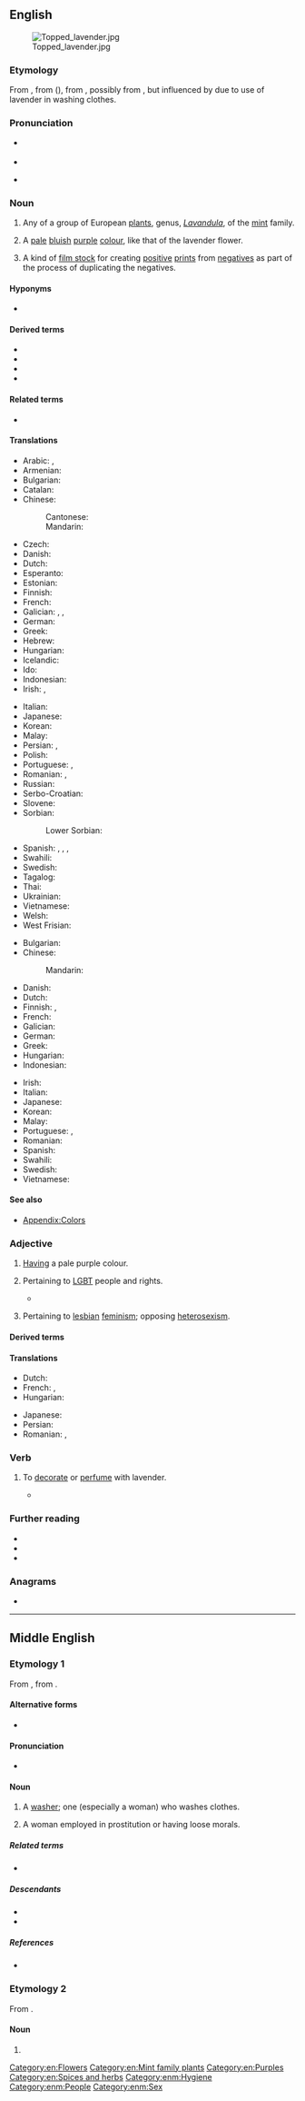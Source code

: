 ==English==
[[File:Topped lavender.jpg|thumb]]

===Etymology===
From {{inh|en|enm|lavendre}}, from {{der|en|xno|lavendre|}} ({{cog|fr|lavande}}), from {{der|en|ML.|lavendula}}, possibly from {{der|en|la|lividus||bluish}}, but influenced by {{m|la|lavō|t=wash}} due to use of lavender in washing clothes.

===Pronunciation===
* {{a|UK}} {{IPA|en|/ˈlæv.ən.də/}}
* {{audio|en|LL-Q1860 (eng)-Vealhurl-lavender.wav|Audio (RP)}}
* {{a|GA}} {{IPA|en|/ˈlæv.ən.dɚ/}}

===Noun===
{{en-noun|~}}

# Any of a group of European [[plant]]s, genus, ''[[Lavandula]]'', of the [[mint]] family.
# {{lb|en|color}} A [[pale]] [[bluish]] [[purple]] [[color|colour]], like that of the lavender flower.
#: {{color panel|957EDC}}
#: {{color panel|web lavender|E6E6FA}}
# {{lb|en|film|historical|uncountable}} A kind of [[film stock]] for creating [[positive]] [[print]]s from [[negative]]s as part of the process of duplicating the negatives.

====Hyponyms====
* {{sense|plant}} {{l|en|common lavender}}

====Derived terms====
* {{l|en|lavender water}}
* {{l|en|lay in lavender}}
* {{l|en|sea lavender}}
* {{l|en|spike lavender}}

====Related terms====
* {{l|en|launder}}

====Translations====
{{trans-top|plant}}
* Arabic: {{t+|ar|خُزَامَى|f}}, {{t|ar|ضِرْم|m}}
* Armenian: {{t+|hy|նարդոս|sc=Armn}}
* Bulgarian: {{t+|bg|лаванду́ла|f}}
* Catalan: {{t+|ca|espígol|m}}
* Chinese:
*: Cantonese: {{t|yue|薰衣草|tr=fan1 ji1 cou2|sc=Hani}}
*: Mandarin: {{t+|cmn|薰衣草|tr=xūnyīcǎo|sc=Hani}}
* Czech: {{t+|cs|levandule|f}}
* Danish: {{t|da|lavendel|c}}
* Dutch: {{t+|nl|lavendel}}
* Esperanto: {{t|eo|lavendo}}
* Estonian: {{t|et|lavendel}}
* Finnish: {{t+|fi|laventeli}}
* French: {{t+|fr|lavande|f}}
* Galician: {{t|gl|arzaia|f}}, {{t|gl|cantroxo|m}}, {{t+|gl|lavanda|f}}
* German: {{t+|de|Lavendel|m}}
* Greek: {{t+|el|λεβάντα|f}}
* Hebrew: {{t+|he|אזוביון|m|tr=azovyón}}
* Hungarian: {{t+|hu|levendula}}
* Icelandic: {{t+|is|lofnarblóm|n}}
* Ido: {{t+|io|lavendo}}
* Indonesian: {{t+|id|lavender}}
* Irish: {{t|ga|labhandar|m}}, {{t|ga|lus liath|m}}
{{trans-mid}}
* Italian: {{t+|it|lavanda|f}}
* Japanese: {{t+|ja|ラベンダー|tr=rabendā|sc=Jpan}}
* Korean: {{t+|ko|라벤더}}
* Malay: {{t|ms|lavender}}
* Persian: {{t|fa|استوخدوس|tr=ostoxodus|sc=fa-Arab}}, {{t|fa|لاواند|tr=lâvând|sc=fa-Arab}}
* Polish: {{t+|pl|lawenda|f}}
* Portuguese: {{t+|pt|lavanda|f}}, {{t+|pt|alfazema|f}}
* Romanian: {{t+|ro|levănțică|f}}, {{t+|ro|lavandă|f}}
* Russian: {{t+|ru|лава́нда|f}}
* Serbo-Croatian: {{t+|sh|lavanda|f}}
* Slovene: {{t+|sl|sivka|f}}
* Sorbian:
*: Lower Sorbian: {{t|dsb|lawendel|m}}
* Spanish: {{t+|es|lavanda}}, {{t+|es|espliego}}, {{t+|es|cantueso}}, {{t+|es|alhucema}}
* Swahili: {{t|sw|mrujuani}}
* Swedish: {{t+|sv|lavendel}}
* Tagalog: {{t|tl|alusema}}
* Thai: {{t|th|ลาเวนเดอร์}}
* Ukrainian: {{t+|uk|лава́нда|f}}
* Vietnamese: {{t|vi|oải hương}}
* Welsh: {{t|cy|lafant|m}}
* West Frisian: {{t|fy|lavindel}}
{{trans-bottom}}

{{trans-top|colour}}
* Bulgarian: {{t+|bg|лавандула|f}}
* Chinese:
*: Mandarin: {{t-check|cmn|薰衣草色|tr=xūnyīcǎosè|sc=Hani}}
* Danish: {{t|da|lavendel|c}}
* Dutch: {{t-check|nl|[[zacht]] [[lila]]}} <!-- was "zacht [[lila]]"; remove links if idiomatic -->
* Finnish: {{t+|fi|laventeli}}, {{t|fi|laventelinsininen}}
* French: {{t|fr|bleu lavande|m}}
* Galician: {{t|gl|arzaña|f}}
* German: {{t+|de|Lavendel|m}}
* Greek: {{t+|el|λεβάντα|f}}
* Hungarian: {{t+|hu|levendulaszín}}
* Indonesian: {{t+|id|lavender}}
{{trans-mid}}
* Irish: {{t|ga|lus liath|m}}
* Italian: {{t+|it|lavanda|f}}
* Japanese: {{t|ja|藤色|tr=ふじいろ, fujiiro|sc=Jpan}}
* Korean: {{t|ko|연보라색}}
* Malay: {{t|ms|gandaria}}
* Portuguese: {{t|pt|cor de lavanda|f}}, {{t+|pt|lilás}}
* Romanian: {{t+|ro|violaceu|n}}
* Spanish: {{t+|es|lavanda}}
* Swahili: {{t|sw|urujuani}}
* Swedish: {{t+|sv|lavendelblå}}
* Vietnamese: {{t|vi|oải hương}}
{{trans-bottom}}

====See also====
* [[Appendix:Colors]]

===Adjective===
{{en-adj}}

# {{lb|en|color}} [[have|Having]] a pale purple colour.
# {{lb|en|politics}} Pertaining to [[LGBT]] people and rights.
#* {{RQ:Pynchon Crying Lot|page=81|chapter=5|passage=“Now in here,” their guide, sweating dark tentacles into his tab collar, briefed them, “you are going to see the members of the third sex, the '''lavender''' crowd this city by the Bay is so justly famous for.}}
# {{lb|en|politics}} Pertaining to [[lesbian]] [[feminism]]; opposing [[heterosexism]]. {{rfex|en}}

====Derived terms====
{{der3|en|
|lavender scare
|lavender lad
}}

====Translations====
{{trans-top|colour}}
* Dutch: {{t+|nl|lila|alt=zacht lila}}
* French: {{t+|fr|lavande|m|f}}, {{t|fr|bleu lavande}}
* Hungarian: {{t|hu|levendulaszínű}}
{{trans-mid}}
* Japanese: {{t|ja|藤色|alt=藤色の|tr=ふじいろの, fujiiro no}}
* Persian: {{t|fa|بنفش روشن|tr=banafsh-e roshan}}
* Romanian: {{t+|ro|liliachiu}}, {{t+|ro|violaceu}}
{{trans-bottom}}

===Verb===
{{en-verb}}

# {{lb|en|transitive}} To [[decorate]] or [[perfume]] with lavender.
#* {{quote-book|en|year=1986|author=Katherine Gibson Fougera|title=With Custer's Cavalry|page=47|passage=Short shafts of dying sunlight mingled with the deepening grey, '''lavendering''' the horizon, and all nature seemed to hush as though waiting to welcome the night.}}

===Further reading===
* {{pedia}}
* {{specieslite|Lavandula}}
* {{R:commons|Lavandula}}

===Anagrams===
* {{anagrams|en|a=adeelnrv|Vreeland}}

[[Category:en:Flowers]]
[[Category:en:Mint family plants]]
[[Category:en:Purples]]
[[Category:en:Spices and herbs]]

----

==Middle English==

===Etymology 1===
From {{bor|enm|fro|lavandiere}}, from {{der|enm|ML.|lavandārius}}.

====Alternative forms====
* {{alter|enm|lavendere|lavendre|lavendeer|lawender|lawnder|lawndere|launder}}

====Pronunciation====
* {{IPA|enm|/lavənˈdeːr/|/ˈlavəndər/|/lau̯nˈdeːr/|/ˈlau̯ndər/}}

====Noun====
{{enm-noun|lavenderes}}

# A [[washer]]; one (especially a woman) who washes clothes.
# {{lb|enm|euphemistic}} A woman employed in prostitution or having loose morals.

=====Related terms=====
* {{l|enm|lavendrye}}

=====Descendants=====
* {{desc|en|launder}}
* {{desc|sco|launer}}

=====References=====
* {{R:MED Online|entry=lavender(e |pos=n.(1)|id=MED24885|accessdate=2018-12-24}}

===Etymology 2===
From {{bor|enm|fro|lavendre}}.

====Noun====
{{head|enm|noun}}

# {{alt form|enm|lavendre}}

[[Category:enm:Hygiene]]
[[Category:enm:People]]
[[Category:enm:Sex]]